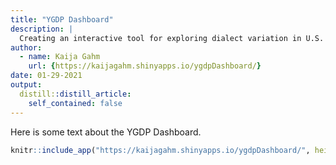 ```yaml
---
title: "YGDP Dashboard"
description: |
  Creating an interactive tool for exploring dialect variation in U.S. English
author:
  - name: Kaija Gahm
    url: {https://kaijagahm.shinyapps.io/ygdpDashboard/}
date: 01-29-2021
output:
  distill::distill_article:
    self_contained: false
---
```


Here is some text about the YGDP Dashboard.

```r
knitr::include_app("https://kaijagahm.shinyapps.io/ygdpDashboard/", height = "600px")
```